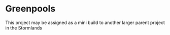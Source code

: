 
# Greenpools

<ProjectDetails
  floatRight
  region="Stormlands"
  house="Unknown"
  type="Village"
  status="Not Started"
  warp="warp not set"
  projectLead=""
  dateStarted="Invalid Date"
  dateCompleted="Invalid Date"
/>

This project may be assigned as a mini build to another larger parent project in the Stormlands